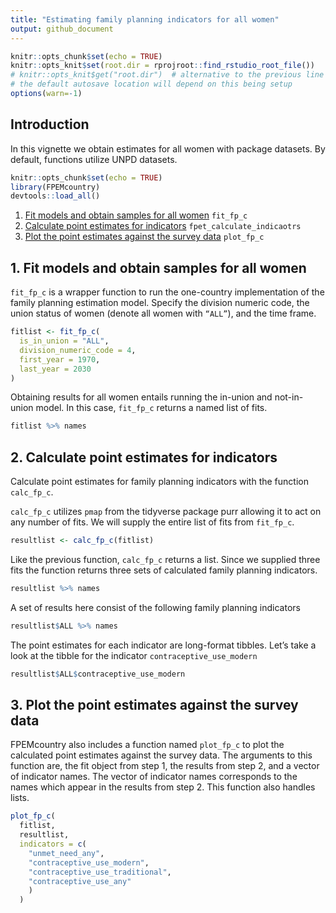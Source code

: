 ```yaml
---
title: "Estimating family planning indicators for all women"
output: github_document
---
```

```r
knitr::opts_chunk$set(echo = TRUE)
knitr::opts_knit$set(root.dir = rprojroot::find_rstudio_root_file())
# knitr::opts_knit$get("root.dir")  # alternative to the previous line
# the default autosave location will depend on this being setup
options(warn=-1)
```
## Introduction
In this vignette we obtain estimates for all women with package datasets. By default, functions utilize UNPD datasets. 


```r
knitr::opts_chunk$set(echo = TRUE)
library(FPEMcountry)
devtools::load_all()
```

1. [Fit models and obtain samples for all women](#fit) `fit_fp_c`
2. [Calculate point estimates for indicators](#results) `fpet_calculate_indicaotrs`
3. [Plot the  point estimates against the survey data](#plot) `plot_fp_c`


## <a name="fit"></a>
## 1. Fit models and obtain samples for all women
`fit_fp_c` is a wrapper function to run the one-country implementation of the family planning estimation model. Specify the division numeric code, the union status of women (denote all women with `“ALL”`), and the time frame.

```r
fitlist <- fit_fp_c(
  is_in_union = "ALL",
  division_numeric_code = 4,
  first_year = 1970,
  last_year = 2030
)
```

Obtaining results for all women entails running the in-union and not-in-union model.  In this case, `fit_fp_c` returns a named list of fits.
```r
fitlist %>% names
```

## <a name="results"></a>
## 2. Calculate point estimates for indicators
Calculate point estimates for family planning indicators with the function `calc_fp_c`. 

`calc_fp_c` utilizes `pmap` from the tidyverse package purr allowing it to act on any number of fits. We will supply the entire list of fits from `fit_fp_c`.
```r
resultlist <- calc_fp_c(fitlist)
```

Like the previous function, `calc_fp_c` returns a list. Since we supplied three fits the function returns three sets of calculated family planning indicators.
```r
resultlist %>% names
```

A set of results here consist of the following family planning indicators
```r
resultlist$ALL %>% names
```

The point estimates for each indicator are long-format tibbles. Let's take a look at the tibble for the indicator `contraceptive_use_modern`
```r
resultlist$ALL$contraceptive_use_modern
```

## <a name="plot"></a>
## 3. Plot the  point estimates against the survey data
FPEMcountry also includes a function named `plot_fp_c` to plot the calculated point estimates against the survey data. The arguments to this function are, the fit object from step 1, the results from step 2, and a vector of indicator names. The vector of indicator names corresponds to the names which appear in the results from step 2. This function also handles lists.

```r
plot_fp_c(
  fitlist,
  resultlist,
  indicators = c(
    "unmet_need_any",
    "contraceptive_use_modern",
    "contraceptive_use_traditional",
    "contraceptive_use_any"
    )
  )
```
